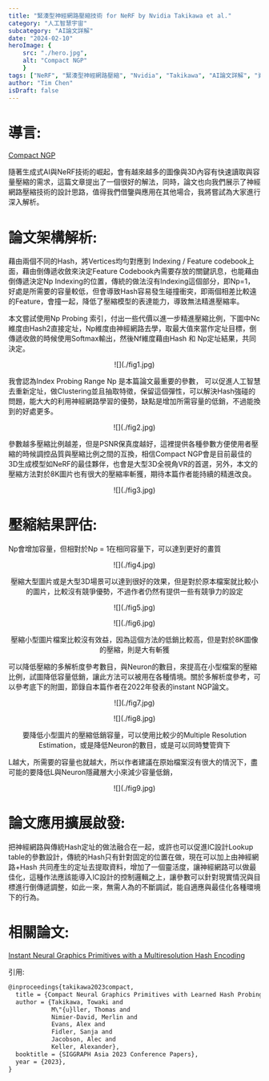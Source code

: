 ```yaml
---
title: "緊湊型神經網路壓縮技術 for NeRF by Nvidia Takikawa et al."
category: "人工智慧宇宙"
subcategory: "AI論文詳解"
date: "2024-02-10"
heroImage: { 
    src: "./hero.jpg",
    alt: "Compact NGP"
    }
tags: ["NeRF", "緊湊型神經網路壓縮", "Nvidia", "Takikawa", "AI論文詳解", "資料壓縮技術", "MLP", "HashTable", "compactNGP", "instantNGP", "生成式AI", "神經", "3D", "3A", "作者", "IC設計", "論文", "比例", "檔案", "Google"]
author: "Tim Chen"
isDraft: false
---
```

# 導言:
[Compact NGP](https://research.nvidia.com/labs/toronto-ai/compact-ngp)

隨著生成式AI與NeRF技術的崛起，會有越來越多的圖像與3D內容有快速讀取與容量壓縮的需求，這篇文章提出了一個很好的解法，同時，論文也向我們展示了神經網路壓縮技術的設計思路，值得我們借鑒與應用在其他場合，我將嘗試為大家進行深入解析。

# 論文架構解析:
藉由兩個不同的Hash，將Vertices均勻對應到 Indexing / Feature codebook上面，藉由倒傳遞收斂來決定Feature Codebook內需要存放的關鍵訊息，也能藉由倒傳遞決定Np Indexing的位置，傳統的做法沒有Indexing這個部分，即Np=1，好處是所需要的容量較低，但會導致Hash容易發生碰撞衝突，即兩個相差比較遠的Feature，會撞一起，降低了壓縮模型的表達能力，導致無法精進壓縮率。

本文嘗試使用Np Probing 索引，付出一些代價以進一步精進壓縮比例，下圖中Nc維度由Hash2直接定址，Np維度由神經網路去學，取最大值來當作定址目標，倒傳遞收斂的時候使用Softmax輸出，然後Nf維度藉由Hash 和 Np定址結果，共同決定。

<p align="center">![](./fig1.jpg)</p>

我會認為Index Probing Range Np 是本篇論文最重要的參數， 可以促進人工智慧去重新定址，做Clustering並且抽取特徵，保留這個彈性，可以解決Hash強碰的問題，能大大的利用神經網路學習的優勢，缺點是增加所需容量的低銷，不過能換到的好處更多。

<p align="center">![](./fig2.jpg)</p>

參數越多壓縮比例越差，但是PSNR保真度越好，這裡提供各種參數方便使用者壓縮的時候調控品質與壓縮比例之間的互換，相信Compact NGP會是目前最佳的3D生成模型如NeRF的最佳夥伴，也會是大型3D全視角VR的首選，另外，本文的壓縮方法對於8K圖片也有很大的壓縮率斬獲，期待本篇作者能持續的精進改良。

<p align="center">![](./fig3.jpg)</p>

# 壓縮結果評估:
Np會增加容量，但相對於Np = 1在相同容量下，可以達到更好的畫質

<p align="center">![](./fig4.jpg)</p>
<p align="center">壓縮大型圖片或是大型3D場景可以達到很好的效果，但是對於原本檔案就比較小的圖片，比較沒有競爭優勢，不過作者仍然有提供一些有競爭力的設定</p>

<p align="center">![](./fig5.jpg)</p>
<p align="center">![](./fig6.jpg)</p>
<p align="center">壓縮小型圖片檔案比較沒有效益，因為這個方法的低銷比較高，但是對於8K圖像的壓縮，則是大有斬獲</p>

可以降低壓縮的多解析度參考數目，與Neuron的數目，來提高在小型檔案的壓縮比例，試圖降低容量低銷，讓此方法可以被用在各種情境。關於多解析度參考，可以參考底下的附圖，節錄自本篇作者在2022年發表的instant NGP論文。

<p align="center">![](./fig7.jpg)</p>
<p align="center">![](./fig8.jpg)</p>
<p align="center">要降低小型圖片的壓縮低銷容量，可以使用比較少的Multiple Resolution Estimation，或是降低Neuron的數目，或是可以同時雙管齊下</p>

L越大，所需要的容量也就越大，所以作者建議在原始檔案沒有很大的情況下，盡可能的要降低L與Neuron隱藏層大小來減少容量低銷，

<p align="center">![](./fig9.jpg)</p>

# 論文應用擴展啟發:
把神經網路與傳統Hash定址的做法融合在一起，或許也可以促進IC設計Lookup table的參數設計，傳統的Hash只有針對固定的位置在做，現在可以加上由神經網路+Hash 共同產生的定址去提取資料，增加了一個靈活度，讓神經網路可以做最佳化，這種作法應該能導入IC設計的控制邏輯之上，讓參數可以針對現實情況與目標進行倒傳遞調整，如此一來，無需人為的不斷調試，能自適應與最佳化各種環境下的行為。

# 相關論文:
[Instant Neural Graphics Primitives with a Multiresolution Hash Encoding](https://arxiv.org/abs/2201.05989)

引用:
```markdown
@inproceedings{takikawa2023compact, 
  title = {Compact Neural Graphics Primitives with Learned Hash Probing}, 
  author = {Takikawa, Towaki and 
            M\"{u}ller, Thomas and 
            Nimier-David, Merlin and 
            Evans, Alex and 
            Fidler, Sanja and 
            Jacobson, Alec and 
            Keller, Alexander}, 
  booktitle = {SIGGRAPH Asia 2023 Conference Papers}, 
  year = {2023}, 
}
```